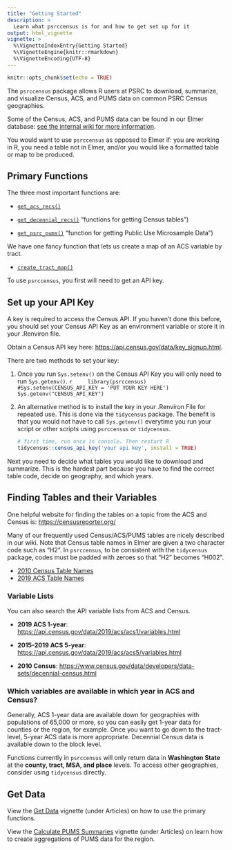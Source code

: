 ```yaml
---
title: "Getting Started"
description: >
  Learn what psrccensus is for and how to get set up for it
output: html_vignette
vignette: >
  %\VignetteIndexEntry{Getting Started}
  %\VignetteEngine{knitr::rmarkdown}
  %\VignetteEncoding{UTF-8}
---
```


```r
knitr::opts_chunk$set(echo = TRUE)
```

The `psrccensus` package allows R users at PSRC to download, summarize, and visualize Census, ACS, and PUMS data on common PSRC Census geographies.

Some of the Census, ACS, and PUMS data can be found in our Elmer database: [see the internal wiki for more information](http://aws-linux/mediawiki/index.php/Elmer).

You would want to use `psrccensus` as opposed to Elmer if: you are working in R, you need a table not in Elmer, and/or you would like a formatted table or map to be produced.

## Primary Functions

The three most important functions are:

-   [`get_acs_recs()`](https://psrc.github.io/psrccensus/reference/get_acs_recs.html "function for getting ACS tables")

-   [`get_decennial_recs()`](https://psrc.github.io/psrccensus/reference/get_decennial_recs.html) "functions for getting Census tables")

-  [`get_psrc_pums()`](https://psrc.github.io/psrccensus/reference/get_psrc_pums.html) "function for getting Public Use Microsample Data")

We have one fancy function that lets us create a map of an ACS variable by tract.

-   [`create_tract_map()`](https://psrc.github.io/psrccensus/reference/create_tract_map.html)

To use `psrccensus`, you first will need to get an API key.

## Set up your API Key

A key is required to access the Census API. If you haven't done this before, you should set your Census API Key as an environment variable or store it in your .Renviron file. 

Obtain a Census API key here: <https://api.census.gov/data/key_signup.html>.

There are two methods to set your key:

1.  Once you run `Sys.setenv()` on the Census API Key you will only need to run `Sys.getenv()`.
    ```r
    library(psrccensus)
    #Sys.setenv(CENSUS_API_KEY = 'PUT YOUR KEY HERE')
    Sys.getenv("CENSUS_API_KEY")
    ```

2.  An alternative method is to install the key in your .Renviron File for repeated use. This is done via the `tidycensus` package. The benefit is that you would not have to call `Sys.getenv()` everytime you run your script or other scripts using `psrccensus` or `tidycensus`.

    ```r
    # first time, run once in console. Then restart R
    tidycensus::census_api_key('your api key', install = TRUE)
    ```

Next you need to decide what tables you would like to download and summarize. This is the hardest part because you have to find the correct table code, decide on geography, and which years.

## Finding Tables and their Variables

One helpful website for finding the tables on a topic from the ACS and Census is: <https://censusreporter.org/>

Many of our frequently used Census/ACS/PUMS tables are nicely described in our wiki. Note that Census table names in Elmer are given a two character code such as "H2". In `psrccensus`, to be consistent with the `tidycensus` package, codes must be padded with zeroes so that "H2" becomes "H002".

-   [2010 Census Table Names](http://aws-linux/mediawiki/index.php/2010_Decennial_Summary_Census_Datasets_in_Elmer)
-   [2019 ACS Table Names](http://aws-linux/mediawiki/index.php/Census-Year_2019_Summary_Datasets_in_Elmer)

### Variable Lists

You can also search the API variable lists from ACS and Census.

-   **2019 ACS 1-year**: <https://api.census.gov/data/2019/acs/acs1/variables.html>

-   **2015-2019 ACS 5-year**: <https://api.census.gov/data/2019/acs/acs5/variables.html>

-   **2010 Census**: <https://www.census.gov/data/developers/data-sets/decennial-census.html>

### Which variables are available in which year in ACS and Census?

Generally, ACS 1-year data are available down for geographies with populations of 65,000 or more, so you can easily get 1-year data for counties or the region, for example. Once you want to go down to the tract-level, 5-year ACS data is more appropriate. Decennial Census data is available down to the block level.

Functions currently in `psrccensus` will only return data in **Washington State** at the **county, tract, MSA, and place** levels. To access other geographies, consider using `tidycensus` directly.

## Get Data

View the [Get Data](https://psrc.github.io/psrccensus/articles/get-data.html) vignette (under Articles) on how to use the primary functions.

View the [Calculate PUMS Summaries](https://psrc.github.io/psrccensus/articles/calculate-pums-summaries.html) vignette (under Articles) on learn how to create aggregations of PUMS data for the region.
